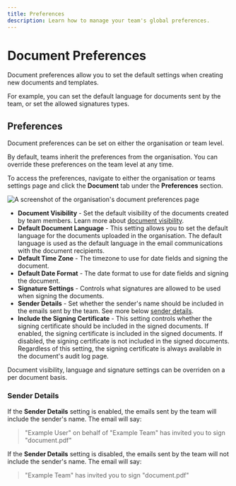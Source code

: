 ```yaml
---
title: Preferences
description: Learn how to manage your team's global preferences.
---
```




# Document Preferences

Document preferences allow you to set the default settings when creating new documents and templates.

For example, you can set the default language for documents sent by the team, or set the allowed signatures types.

## Preferences

Document preferences can be set on either the organisation or team level.

By default, teams inherit the preferences from the organisation. You can override these preferences on the team level at any time.

To access the preferences, navigate to either the organisation or teams settings page and click the **Document** tab under the **Preferences** section.

![A screenshot of the organisation's document preferences page](/organisations/organisation-document-preferences.webp)

- **Document Visibility** - Set the default visibility of the documents created by team members. Learn more about [document visibility](/users/documents/document-visibility).
- **Default Document Language** - This setting allows you to set the default language for the documents uploaded in the organisation. The default language is used as the default language in the email communications with the document recipients.
- **Default Time Zone** - The timezone to use for date fields and signing the document.
- **Default Date Format** - The date format to use for date fields and signing the document.
- **Signature Settings** - Controls what signatures are allowed to be used when signing the documents.
- **Sender Details** - Set whether the sender's name should be included in the emails sent by the team. See more below [sender details](/users/documents/document-preferences#sender-details).
- **Include the Signing Certificate** - This setting controls whether the signing certificate should be included in the signed documents. If enabled, the signing certificate is included in the signed documents. If disabled, the signing certificate is not included in the signed documents. Regardless of this setting, the signing certificate is always available in the document's audit log page.

Document visibility, language and signature settings can be overriden on a per document basis.

### Sender Details

If the **Sender Details** setting is enabled, the emails sent by the team will include the sender's name. The email will say:

> "Example User" on behalf of "Example Team" has invited you to sign "document.pdf"

If the **Sender Details** setting is disabled, the emails sent by the team will not include the sender's name. The email will say:

> "Example Team" has invited you to sign "document.pdf"
